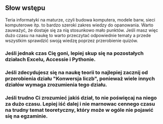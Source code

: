 
## Słow wstępu
Teria informatyki na maturze, czyli budowa komputera, modele barw, sieci komputerowe itp. to bardzo szeroki zakres wiedzy do opanowania.
Warto zauważyć, że dostaje się za nią stosunkowo mało punktów. Jeśli masz więc dużo czasu na naukę to warto przeczytać odpowiednie tematy a 
przede wszystkim sprawdzić swoją wiedzę poprzez przerobienie quizów. 

### Jeśli jednak czas Cię goni, lepiej skup się na pozostałych działach Excelu, Accessie i Pythonie.

### Jeśli zdecydujesz się na naukę teorii to najlepiej zacznij od przerobienia działu "Konwersja liczb", ponieważ wiele innych działów wymaga zrozumienia tego działu. 

### Jeśli trudno Ci zrozumieć jakiś dział, to nie poświęcaj na niego za dużo czasu. Lepiej iść dalej i nie marnowac cennego czasu na trudny temat teoretyczny, który może w ogóle nie pojawić się na egzaminie.

